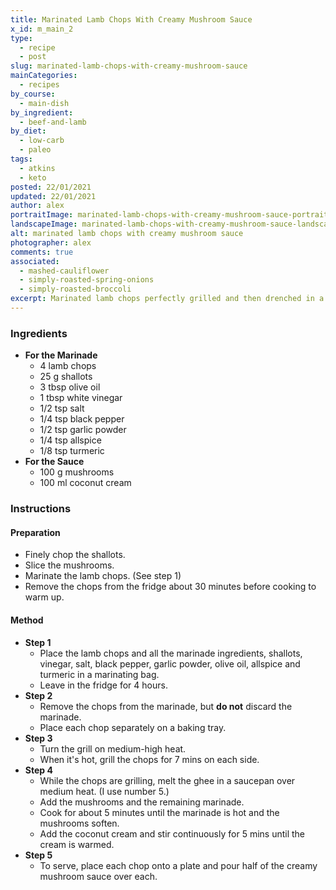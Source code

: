 ```yaml
---
title: Marinated Lamb Chops With Creamy Mushroom Sauce
x_id: m_main_2
type:
  - recipe
  - post
slug: marinated-lamb-chops-with-creamy-mushroom-sauce
mainCategories: 
  - recipes
by_course:
  - main-dish
by_ingredient:
  - beef-and-lamb
by_diet:
  - low-carb
  - paleo
tags:
  - atkins
  - keto
posted: 22/01/2021
updated: 22/01/2021
author: alex
portraitImage: marinated-lamb-chops-with-creamy-mushroom-sauce-portrait.png
landscapeImage: marinated-lamb-chops-with-creamy-mushroom-sauce-landscape.png
alt: marinated lamb chops with creamy mushroom sauce
photographer: alex
comments: true
associated: 
  - mashed-cauliflower
  - simply-roasted-spring-onions
  - simply-roasted-broccoli
excerpt: Marinated lamb chops perfectly grilled and then drenched in a creamy mushroom sauce.
---
```


<Ingredients>

### Ingredients
    
- **For the Marinade**
  - 4 lamb chops
  - 25 g shallots
  - 3 tbsp olive oil
  - 1 tbsp white vinegar
  - 1/2 tsp salt
  - 1/4 tsp black pepper
  - 1/2 tsp garlic powder
  - 1/4 tsp allspice
  - 1/8 tsp turmeric
- **For the Sauce**
  - 100 g mushrooms
  - 100 ml coconut cream

</Ingredients>

<Instructions>

### Instructions

#### Preparation

  - Finely chop the shallots.
  - Slice the mushrooms.
  - Marinate the lamb chops. (See step 1)
  - Remove the chops from the fridge about 30 minutes before cooking to warm up.

#### Method

  - **Step 1**
    - Place the lamb chops and all the marinade ingredients, shallots, vinegar, salt, black pepper, garlic powder, olive oil, allspice and turmeric in a marinating bag.
    - Leave in the fridge for 4 hours.
  - **Step 2**
    - Remove the chops from the marinade, but **do not** discard the marinade. 
    - Place each chop separately on a baking tray.
  - **Step 3**
    - Turn the grill on medium-high heat.
    - When it's hot, grill the chops for 7 mins on each side.
  - **Step 4**
    - While the chops are grilling, melt the ghee in a saucepan over medium heat. (I use number 5.)
    - Add the mushrooms and the remaining marinade.
    - Cook for about 5 minutes until the marinade is hot and the mushrooms soften.
    - Add the coconut cream and stir continuously for 5 mins until the cream is warmed.
  - **Step 5**
    - To serve, place each chop onto a plate and pour half of the creamy mushroom sauce over each.

</Instructions>



